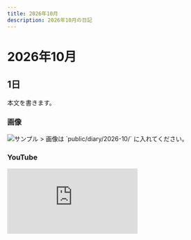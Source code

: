 ```yaml
---
title: 2026年10月
description: 2026年10月の日記
---
```


# 2026年10月

## 1日
本文を書きます。

### 画像
<img src="/diary/2026-10/sample.jpg" alt="サンプル" />
> 画像は `public/diary/2026-10/` に入れてください。

### YouTube
<div style={{position:'relative', paddingTop:'56.25%'}}>
  <iframe
    src="https://www.youtube.com/embed/VIDEO_ID"
    title="2026年10月の動画"
    style={{position:'absolute', inset:0, width:'100%', height:'100%'}}
    frameBorder="0"
    allow="accelerometer; autoplay; clipboard-write; encrypted-media; gyroscope; picture-in-picture; web-share"
    allowFullScreen
  />
</div>
